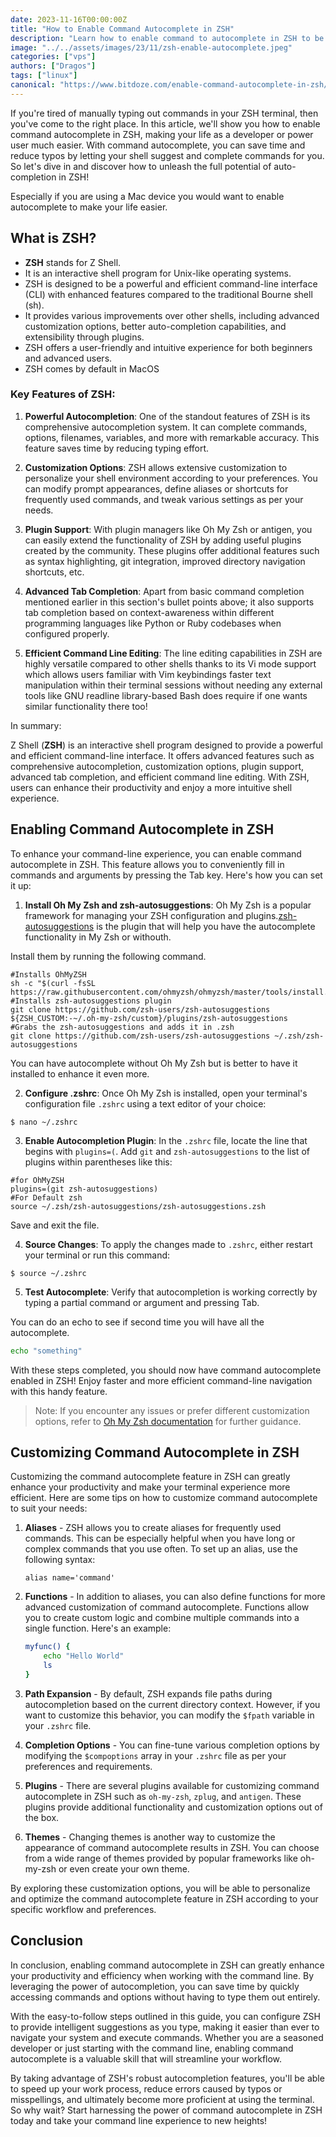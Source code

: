 ```yaml
---
date: 2023-11-16T00:00:00Z
title: "How to Enable Command Autocomplete in ZSH"
description: "Learn how to enable command to autocomplete in ZSH to be faster and make your life easier."
image: "../../assets/images/23/11/zsh-enable-autocomplete.jpeg"
categories: ["vps"]
authors: ["Dragos"]
tags: ["linux"]
canonical: "https://www.bitdoze.com/enable-command-autocomplete-in-zsh/"
---
```


If you're tired of manually typing out commands in your ZSH terminal, then you've come to the right place. In this article, we'll show you how to enable command autocomplete in ZSH, making your life as a developer or power user much easier. With command autocomplete, you can save time and reduce typos by letting your shell suggest and complete commands for you. So let's dive in and discover how to unleash the full potential of auto-completion in ZSH!

Especially if you are using a Mac device you would want to enable autocomplete to make your life easier.

## What is ZSH?

- **ZSH** stands for Z Shell.
- It is an interactive shell program for Unix-like operating systems.
- ZSH is designed to be a powerful and efficient command-line interface (CLI) with enhanced features compared to the traditional Bourne shell (sh).
- It provides various improvements over other shells, including advanced customization options, better auto-completion capabilities, and extensibility through plugins.
- ZSH offers a user-friendly and intuitive experience for both beginners and advanced users.
- ZSH comes by default in MacOS

### Key Features of ZSH:

1. **Powerful Autocompletion**: One of the standout features of ZSH is its comprehensive autocompletion system. It can complete commands, options, filenames, variables, and more with remarkable accuracy. This feature saves time by reducing typing effort.

2. **Customization Options**: ZSH allows extensive customization to personalize your shell environment according to your preferences. You can modify prompt appearances, define aliases or shortcuts for frequently used commands, and tweak various settings as per your needs.

3. **Plugin Support**: With plugin managers like Oh My Zsh or antigen, you can easily extend the functionality of ZSH by adding useful plugins created by the community. These plugins offer additional features such as syntax highlighting, git integration, improved directory navigation shortcuts, etc.

4. **Advanced Tab Completion**: Apart from basic command completion mentioned earlier in this section's bullet points above; it also supports tab completion based on context-awareness within different programming languages like Python or Ruby codebases when configured properly.

5. **Efficient Command Line Editing**: The line editing capabilities in ZSH are highly versatile compared to other shells thanks to its Vi mode support which allows users familiar with Vim keybindings faster text manipulation within their terminal sessions without needing any external tools like GNU readline library-based Bash does require if one wants similar functionality there too!

In summary:

Z Shell (**ZSH**) is an interactive shell program designed to provide a powerful and efficient command-line interface. It offers advanced features such as comprehensive autocompletion, customization options, plugin support, advanced tab completion, and efficient command line editing. With ZSH, users can enhance their productivity and enjoy a more intuitive shell experience.

## Enabling Command Autocomplete in ZSH

To enhance your command-line experience, you can enable command autocomplete in ZSH. This feature allows you to conveniently fill in commands and arguments by pressing the Tab key. Here's how you can set it up:

1. **Install Oh My Zsh and zsh-autosuggestions**: Oh My Zsh is a popular framework for managing your ZSH configuration and plugins.[zsh-autosuggestions](https://github.com/zsh-users/zsh-autosuggestions) is the plugin that will help you have the autocomplete functionality in My Zsh or withouth.

Install them by running the following command.

```shell
#Installs OhMyZSH
sh -c "$(curl -fsSL https://raw.githubusercontent.com/ohmyzsh/ohmyzsh/master/tools/install.sh)"
#Installs zsh-autosuggestions plugin
git clone https://github.com/zsh-users/zsh-autosuggestions ${ZSH_CUSTOM:-~/.oh-my-zsh/custom}/plugins/zsh-autosuggestions
#Grabs the zsh-autosuggestions and adds it in .zsh
git clone https://github.com/zsh-users/zsh-autosuggestions ~/.zsh/zsh-autosuggestions
```

You can have autocomplete without Oh My Zsh but is better to have it installed to enhance it even more.

2. **Configure .zshrc**: Once Oh My Zsh is installed, open your terminal's configuration file `.zshrc` using a text editor of your choice:

```shell
$ nano ~/.zshrc
```

3. **Enable Autocompletion Plugin**: In the `.zshrc` file, locate the line that begins with `plugins=(`. Add `git` and `zsh-autosuggestions` to the list of plugins within parentheses like this:

```shell
#for OhMyZSH
plugins=(git zsh-autosuggestions)
#For Default zsh
source ~/.zsh/zsh-autosuggestions/zsh-autosuggestions.zsh
```

Save and exit the file.

4. **Source Changes**: To apply the changes made to `.zshrc`, either restart your terminal or run this command:

```shell
$ source ~/.zshrc
```

5. **Test Autocomplete**: Verify that autocompletion is working correctly by typing a partial command or argument and pressing Tab.

You can do an echo to see if second time you will have all the autocomplete.

```sh
echo "something"
```

With these steps completed, you should now have command autocomplete enabled in ZSH! Enjoy faster and more efficient command-line navigation with this handy feature.

> Note: If you encounter any issues or prefer different customization options, refer to [Oh My Zsh documentation](https://github.com/ohmyzsh/ohmyzsh) for further guidance.

## Customizing Command Autocomplete in ZSH

Customizing the command autocomplete feature in ZSH can greatly enhance your productivity and make your terminal experience more efficient. Here are some tips on how to customize command autocomplete to suit your needs:

1. **Aliases** - ZSH allows you to create aliases for frequently used commands. This can be especially helpful when you have long or complex commands that you use often. To set up an alias, use the following syntax:

   ```
   alias name='command'
   ```

2. **Functions** - In addition to aliases, you can also define functions for more advanced customization of command autocomplete. Functions allow you to create custom logic and combine multiple commands into a single function. Here's an example:

   ```bash
   myfunc() {
       echo "Hello World"
       ls
   }
   ```

3. **Path Expansion** - By default, ZSH expands file paths during autocompletion based on the current directory context. However, if you want to customize this behavior, you can modify the `$fpath` variable in your `.zshrc` file.

4. **Completion Options** - You can fine-tune various completion options by modifying the `$compoptions` array in your `.zshrc` file as per your preferences and requirements.

5. **Plugins** - There are several plugins available for customizing command autocomplete in ZSH such as `oh-my-zsh`, `zplug`, and `antigen`. These plugins provide additional functionality and customization options out of the box.

6. **Themes** - Changing themes is another way to customize the appearance of command autocomplete results in ZSH. You can choose from a wide range of themes provided by popular frameworks like oh-my-zsh or even create your own theme.

By exploring these customization options, you will be able to personalize and optimize the command autocomplete feature in ZSH according to your specific workflow and preferences.

## Conclusion

In conclusion, enabling command autocomplete in ZSH can greatly enhance your productivity and efficiency when working with the command line. By leveraging the power of autocompletion, you can save time by quickly accessing commands and options without having to type them out entirely.

With the easy-to-follow steps outlined in this guide, you can configure ZSH to provide intelligent suggestions as you type, making it easier than ever to navigate your system and execute commands. Whether you are a seasoned developer or just starting with the command line, enabling command autocomplete is a valuable skill that will streamline your workflow.

By taking advantage of ZSH's robust autocompletion features, you'll be able to speed up your work process, reduce errors caused by typos or misspellings, and ultimately become more proficient at using the terminal. So why wait? Start harnessing the power of command autocomplete in ZSH today and take your command line experience to new heights!
